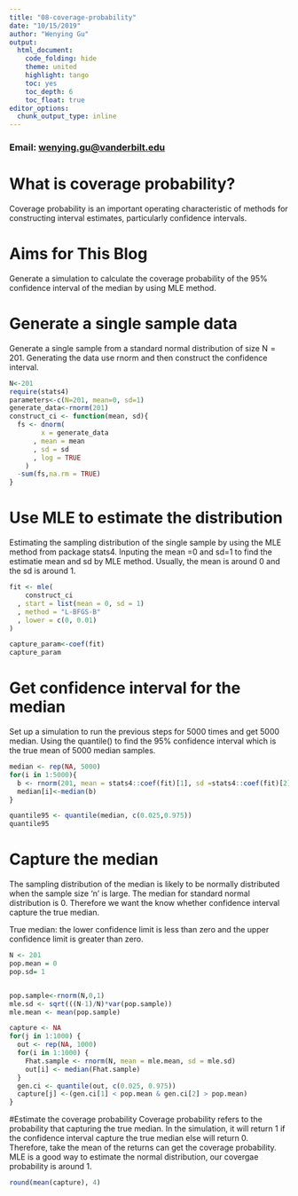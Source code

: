 ```yaml
---
title: "08-coverage-probability"
date: "10/15/2019"
author: "Wenying Gu"
output:
  html_document:
    code_folding: hide
    theme: united 
    highlight: tango
    toc: yes
    toc_depth: 6 
    toc_float: true
editor_options: 
  chunk_output_type: inline
---
```

### Email: [wenying.gu@vanderbilt.edu]()

# What is coverage probability?
Coverage probability is an important operating characteristic of methods for constructing interval estimates, particularly confidence intervals.

# Aims for This Blog 
Generate a simulation to calculate the coverage probability of the 95% confidence interval of the median by using MLE method. 

# Generate a single sample data 
Generate a single sample from a standard normal distribution of size N = 201. Generating the data use rnorm and then construct the confidence interval. 
```r
N<-201
require(stats4)
parameters<-c(N=201, mean=0, sd=1)
generate_data<-rnorm(201)
construct_ci <- function(mean, sd){
  fs <- dnorm(
        x = generate_data
      , mean = mean
      , sd = sd
      , log = TRUE
    ) 
  -sum(fs,na.rm = TRUE)
}

```

# Use MLE to estimate the distribution 
Estimating the sampling distribution of the single sample by using the MLE method from package stats4. Inputing the mean =0 and sd=1 to find the estimatie mean and sd by MLE method. Usually, the mean is around 0 and the sd is around 1. 

```r

fit <- mle(
    construct_ci
  , start = list(mean = 0, sd = 1)
  , method = "L-BFGS-B"
  , lower = c(0, 0.01)
)

capture_param<-coef(fit)
capture_param

```

# Get confidence interval for the median 
Set up a simulation to run the previous steps for 5000 times and get 5000 median. Using the quantile() to find the 95% confidence interval which is the true mean of 5000 median samples.  
```r
median <- rep(NA, 5000)
for(i in 1:5000){
  b <- rnorm(201, mean = stats4::coef(fit)[1], sd =stats4::coef(fit)[2] ) 
  median[i]<-median(b)
}

```


```r
quantile95 <- quantile(median, c(0.025,0.975))
quantile95
```

# Capture the median 
The sampling distribution of the median is likely to be normally distributed when the sample size 'n' is large. The median for standard normal distribution is 0. Therefore we want the know whether confidence interval capture the true median. 

True median: the lower confidence limit is less than zero and the upper confidence limit is greater than zero.

```r
N <- 201 
pop.mean = 0
pop.sd= 1


pop.sample<-rnorm(N,0,1)
mle.sd <- sqrt(((N-1)/N)*var(pop.sample))
mle.mean <- mean(pop.sample)

capture <- NA
for(j in 1:1000) {
  out <- rep(NA, 1000)
  for(i in 1:1000) {
    Fhat.sample <- rnorm(N, mean = mle.mean, sd = mle.sd)
    out[i] <- median(Fhat.sample)
  }
  gen.ci <- quantile(out, c(0.025, 0.975))
  capture[j] <-(gen.ci[1] < pop.mean & gen.ci[2] > pop.mean)
}

```

#Estimate the coverage probability 
Coverage probability refers to the probability that capturing the true median. In the simulation, it will return 1 if the confidence interval capture the true median else will return 0. Therefore, take the mean of the returns can get the coverage probability. MLE is a good way to estimate the normal distribution, our covergae probability is around 1. 
```r
round(mean(capture), 4)
```

